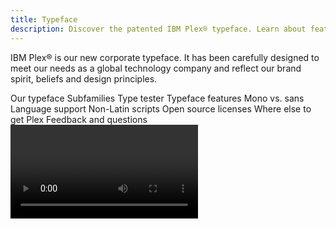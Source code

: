 ```yaml
---
title: Typeface
description: Discover the patented IBM Plex® typeface. Learn about features, languages supported, open source licenses and where to get our unique corporate typeface.
---
```




<PageDescription>

IBM Plex® is our new corporate typeface. It has been carefully designed to
meet our needs as a global technology company and reflect our brand spirit,
beliefs and design principles.

</PageDescription>

<AnchorLinks>
  <AnchorLink>Our typeface</AnchorLink>
  <AnchorLink>Subfamilies</AnchorLink>
  <AnchorLink>Type tester</AnchorLink>
  <AnchorLink>Typeface features</AnchorLink>
  <AnchorLink>Mono vs. sans</AnchorLink>
  <AnchorLink>Language support</AnchorLink>
  <AnchorLink>Non-Latin scripts</AnchorLink>
  <AnchorLink>Open source licenses</AnchorLink>
  <AnchorLink>Where else to get Plex</AnchorLink>
  <AnchorLink>Feedback and questions</AnchorLink>
</AnchorLinks>

<Video vimeoId="337384869" />

## Resources

<Row className="resource-card-group">
<Column colMd={4} colLg={4} noGutterSm>
    <ResourceCard
      subTitle="IBM Plex® latest typeface version"
      aspectRatio="2:1"
      href="https://github.com/IBM/plex/releases/latest"
      >

![](../images/github-icon.png)

  </ResourceCard>
</Column>
<Column colMd={4} colLg={4} noGutterSm>
    <ResourceCard
      subTitle="IBM Plex® website"
      aspectRatio="2:1"
      href="https://www.ibm.com/plex/"
      >

![](../images/eye.svg)

  </ResourceCard>
</Column>
</Row>

## Our typeface

As the patented typeface for our diverse and global brand, IBM Plex is just as important as our name or our logo. It fine-tunes the tone of our words. It represents who we are and what we believe—as a company and as designers. Every decision is made with purpose; every detail has a reason for being.

<Video
  src="/videos/typeface_02.mp4"
  poster="/images/TypefaceSecondVideoPoster.gif"
/>

## Subfamilies

With four subfamilies, eight weight and and two styles (roman and italic), IBM Plex can do just about anything you need it to. Just download the latest from [GitHub](https://github.com/IBM/plex/releases/latest), add to your font manager, activate and enjoy. To learn more with a deep dive into details and the story, visit the [Plex](https://www.ibm.com/plex/) website.

<TypefaceSubFamilies />

## Type tester

We’ve included the type tester so you can play with Plex and explore all its styles, weights and languages. The typeface really comes to life once it’s set in words or paragraphs, so feel free to type away!

<TypeTester />

## Typeface features

IBM Plex comes with some additional basic features like ligatures across Sans and Serif as well as fractions, arrows, alternate glyphs and global currency symbols. These can be accessed through OpenType features and glyph palettes in the standard design tools available. Get the latest [Plex](https://github.com/IBM/plex/releases/latest).

<Row className="image-grid">
<Column colMd={4} colLg={4} >

![](../images/sans-ligatures.svg)

</Column>
<Column colMd={4} colLg={4} >

![](../images/serif-ligatures.svg)

</Column>
<Column colMd={4} colLg={4} >

![](../images/fractions.svg)

</Column>
<Column colMd={4} colLg={4}>

![](../images/alternate-glyphs.svg)

</Column>
<Column colMd={4} colLg={4}>

![](../images/currency-symbols.svg)

</Column>
<Column colMd={4} colLg={4}>

![](../images/arrows.svg)

</Column>
</Row>

## Mono vs. sans

The monospaced version of IBM Plex is especially designed to fit every glyph into a 600 unit space which takes its cues from the typewriter era. Monospaced fonts are used for coding by developers and should also be used to demonstrate code snippets in our communications and specifications.

![Mono vs sans example](../images/mono-vs-sans.svg)

## Language support

IBM Plex covers over 100 languages with extended Latin versions. These cover the typographic needs for executing communications and other typographic situations across the international community. All four sub-families are covered in the extended Latin which includes Vietnamese. In addition Plex covers a growing set of non-Latin scripts which currently include Arabic, Cyrillic, Devanagari, Greek, Hebrew, and Thai.

<Row className="mobile-columns">
<Column className="one" colSm={2} colMd={2} colLg={3}>

Afrikaans <br/>
Albanian <br/>
Arabic <br/>
Asu <br/>
Azerbaijani <br/>
Bakhtiari <br/>
Balti <br/>
Balochi <br/>
Basque <br/>
Beja <br/>
Belarusian <br/>
Bemba <br/>
Bena <br/>
Bokmål <br/>
Bosnian <br/>
Brahui <br/>
Breton <br/>
Bru <br/>
Bulgarian <br/>
Catalan <br/>
Central Kurdish <br/>
Chiga <br/>
Chong <br/>
Comorian <br/>
Coptic <br/>
Cornish <br/>
Croatian <br/>
Czech <br/>
Danish <br/>
Dari <br/>
Deccani <br/>
Devanagari <br/>
Dogri <br/>
Domari <br/>
Dutch <br/>
Eastern Cham <br/>
Embu <br/>
English <br/>
Esperanto <br/>
Estonian <br/>
Faroese <br/>
Filipino <br/>

</Column>
<Column className="two" colSm={2} colMd={2} colLg={3}>

Finnish <br/>
French <br/>
Galician <br/>
Ganda <br/>
German <br/>
Gilaki <br/>
Greek <br/>
Gujari <br/>
Gusii <br/>
Hausa <br/>
Hawaiian <br/>
Hazaragi <br/>
Hebrew <br/>
Hindko <br/>
Hungarian <br/>
Icelandic <br/>
Indonesian <br/>
Indus Kohistani <br/>
Ingush <br/>
Irish <br/>
Italian <br/>
Jola-Fonyi <br/>
Kabuverdianu <br/>
Kachi Koli <br/>
Kalaallisut <br/>
Kalenjin <br/>
Kamba <br/>
Kanuri <br/>
Kashmiri <br/>
Kazakh <br/>
Khowar <br/>
Kikuyu <br/>
Kinyarwanda <br/>
Kurdish <br/>
Kuy <br/>
Kyrgyz <br/>
Lahnda <br/>
Laki <br/>
Latvian <br/>
Lithuanian <br/>
Luhya <br/>
Lwalu <br/>

</Column>
<Column className="three" colSm={2} colMd={2} colLg={3}>

Macedonian <br/>
Machame <br/>
Makhuwa-Meetto <br/>
Makonde <br/>
Malagasy <br/>
Malay <br/>
Maltese <br/>
Manx <br/>
Mazanderani <br/>
Meru <br/>
Mongolian <br/>
Morisien <br/>
Moroccan Arabic <br/>
Muslim Tat <br/>
Northern Hindko <br/>
Northern Khmer <br/>
Northern Luri <br/>
Ndebele <br/>
Norwegian <br/>
Nyah Kur <br/>
Nyankole <br/>
Nynorsk <br/>
Oromo <br/>
Ottoman Turkish <br/>
Pali <br/>
Parkari Koli <br/>
Parsi-Dari <br/>
Pashto <br/>
Patani Malay <br/>
Polish <br/>
Portuguese <br/>
Punjabi <br/>
Romanian <br/>
Romansh <br/>
Rombo <br/>
Rundi <br/>
Russian <br/>
Rwa <br/>
Samburu <br/>
Sango <br/>
Sangu <br/>
Sanskrit <br/>

</Column>
<Column className="four" colSm={2} colMd={2} colLg={3}>

Sena <br/>
Serbian <br/>
Seraiki <br/>
Shambala <br/>
Shona <br/>
Sindhi <br/>
Slovak <br/>
Slovenian <br/>
So <br/>
Soga <br/>
Somali <br/>
South Azerbaijani <br/>
Hindko <br/>
Southern Kurdish <br/>
Southern Luri <br/>
Spanish <br/>
Susu <br/>
Swahili <br/>
Swedish <br/>
Swiss <br/>
German <br/>
Tachelhit <br/>
Taita <br/>
Tajik <br/>
Talysh <br/>
Teso <br/>
Thai <br/>
Tongan <br/>
Turkish <br/>
Turkmen <br/>
Ukrainian <br/>
Uyghur <br/>
Uzbek <br/>
Vietnamese <br/>
Vunjo <br/>
Wadiyara Koli <br/>
Western Cham <br/>
Wolof <br/>
Welsh <br/>
Zoroastrian Dari <br/>
Zulu <br/>

</Column>
</Row>

## Non-Latin scripts

Global languages are part of the long-term plan for the IBM Plex typeface family. Non-Latin language designs are currently in development. The available non-Latin are shown below with what’s also in the pipeline.

<NonLatinScripts />

### Asian scripts

The Chinese, Japanese and Korean (CJK) are currently in our development schedule and will kick-off later in 2018 and carry on until the end of 2020 or maybe sooner. The Hangul (Korean) will be the first in development and will be complete end of 2019. In the meantime we have chosen CJK typefaces that can work well with the IBM Plex Family.

<Row className="resource-card-group">
<Column colMd={4} colLg={4} noGutterSm>
    <ResourceCard
      subTitle="Simplified Chinese Noto Sans CJK SC"
      aspectRatio="2:1"
      href="https://www.google.com/get/noto/#sans-hans"
      >

![](../images/google.svg)

  </ResourceCard>
</Column>
<Column colMd={4} colLg={4} noGutterSm>
    <ResourceCard
      subTitle="Traditional Chinese Noto Sans CJK TC"
      aspectRatio="2:1"
      href="https://www.google.com/get/noto/#sans-hant"
      >

![](../images/google.svg)

  </ResourceCard>
</Column>
<Column colMd={4} colLg={4} noGutterSm>
    <ResourceCard
      subTitle="Japanese Noto Sans JP"
      aspectRatio="2:1"
      href="https://fonts.google.com/specimen/Noto+Sans+JP"
      >

![](../images/f.svg)

  </ResourceCard>
</Column>
<Column colMd={4} colLg={4} noGutterSm>
    <ResourceCard
      subTitle="Korean Noto Sans KR"
      aspectRatio="2:1"
      href="https://fonts.google.com/specimen/Noto+Sans+KR"
      >

![](../images/f.svg)

  </ResourceCard>
</Column>
</Row>

## Open source licenses

IBM Plex design has been awarded a patent and is the intellectual property of IBM. The basic OFL License can be found in the downloadable font files. If alternative licensing is needed when embedding or bundling IBM Plex into software packages, please contact the appropriate legal teams or [Lisa Lind](mailto:llind@us.ibm.com).

## Where else to get Plex

Because Plex is open source we felt it was important to include it in the Google Fonts and Adobe Typekit Libraries to help make it available for all people to use. However, the fonts in these libraries may not have the latest versions so we always recommend going to the [IBM Plex GitHub](https://github.com/IBM/plex/releases/latest) repo.

<Row className="resource-card-group">
<Column colMd={4} colLg={4} noGutterSm>
    <ResourceCard
      subTitle="IBM Plex® on Google Fonts"
      aspectRatio="2:1"
      href="https://fonts.google.com/?query=ibm+plex"
      >

![](../images/f.svg)

  </ResourceCard>
</Column>
<Column colMd={4} colLg={4} noGutterSm>
    <ResourceCard
      subTitle="IBM Plex® on Adobe Typekit"
      aspectRatio="2:1"
      href="https://typekit.com/foundries/ibm"
      >

![](./images/adobe-logo.png)

  </ResourceCard>
</Column>
</Row>

## Design team

The IBM Plex team is a world-class group of type design experts hailing from Austria, China, Croatia, Israel, Japan, Korea, Latvia, Poland, Lebanon, the Netherlands, Romania, Spain, Switzerland, the United Kingdom, and the United States. As the non-Latin variations grow more, so will our international team of type designers.

## Plex merchandise

The [IBM Store](https://logostore-globalid.us/productlist.aspx?did=28168) has an exclusive collection of Plex merchandise ranging from a coffee mug, cool tees and totes. Please check out the collection and let us know what you think. We will be updating the designs periodically to keep them fresh, fun and expressive.

## Awards

Soon after the release, IBM Plex (Latin) won recognition in an international competition by the Type Directors Club in [TDC 64 2018](https://www.tdc.org/competitions/typeface-design-2018/?judges-choice=on#filters-section). Plex took away a judge's choice award for typographic excellence. Let’s see how the non-Latin scripts do as we develop them and also submit to more global competitions. Plex has also been awarded several international patents.

## Feedback and questions

Please address all inquiries or issues on [GitHub](https://github.com/ibm/plex/issues) and be sure to download the latest [here](https://github.com/IBM/plex/releases/latest).
